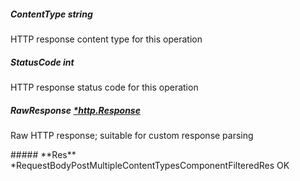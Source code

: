 
##### **ContentType** string
HTTP response content type for this operation

##### **StatusCode** int
HTTP response status code for this operation

##### **RawResponse** [*http.Response](https://pkg.go.dev/net/http#Response)
Raw HTTP response; suitable for custom response parsing

<Collapsible>
    ##### **Res** *RequestBodyPostMultipleContentTypesComponentFilteredRes
    OK
    <Collapsible.Break/>
    <RequestBodyPostMultipleContentTypesComponentFilteredRes/>
</Collapsible>

